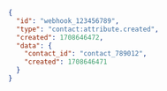 ```json
{
  "id": "webhook_123456789",
  "type": "contact:attribute.created",
  "created": 1708646472,
  "data": {
    "contact_id": "contact_789012",
    "created": 1708646471
  }
}
```